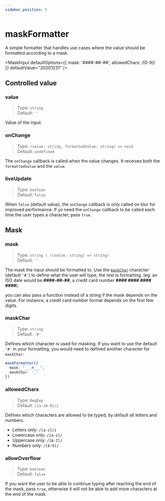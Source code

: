 ```yaml
---
sidebar_position: 5
---
```


# maskFormatter

A simple formatter that handles use cases where the value should be formatted according to a mask.

<MaskInput defaultOptions={{ mask: '####-##-##', allowedChars: /[0-9]/ }} defaultValue="20201231" />


## Controlled value

### value
> Type: `string`<br/>
> Default: `''`

Value of the input.

### onChange
> Type: `(value: string, formattedValue: string) => void`<br/>
> Default: `undefined`

The `onChange` callback is called when the value changes. It receives both the `formattedValue` and the `value`.

### liveUpdate
> Type: `boolean`<br/>
> Default: `false`

When `false` (default value), the `onChange` callback is only called on blur for improved performance.
If yo need the `onChange` callback to be called each time the user types a character, pass `true`.

## Mask

### mask
> Type: `string | ((value: string) => string)`<br/>
> Default: `''`

The mask the input should be formatted to. Use the [`maskChar`](#maskchar) character (default `'#'`) to define what the user will
type, the rest is formatting. (eg. an ISO date would be **####-##-##**, a credit card number **#### #### #### ####**).

you can also pass a function instead of a string if the mask depends on the value. For instance, a credit card number format depends on the first few digits.

### maskChar
> Type: `string`<br/>
> Default: `'#'`

Defines which character is used for masking. If you want to use the default `'#'` in your formatting, you would need to
defined another character for `maskChar`:

```ts
maskFormatter({
  mask: "___#___",
  maskChar: '_'
})
```

### allowedChars
> Type: `RegExp`<br/>
> Default: `/[a-z0-9]/i`

Defines which characters are allowed to be typed, by default all letters and numbers.

- Letters only: `/[a-z]/i`
- Lowercase only: `/[a-z]/`
- Uppercase only: `/[A-Z]/`
- Numbers only: `/[0-9]/`

### allowOverflow
> Type: `boolean`<br/>
> Default: `false`

If you want the user to be able to continue typing after reaching the end of the mask, pass `true`, otherwise it will not be able to add more characters at the end of the mask.
